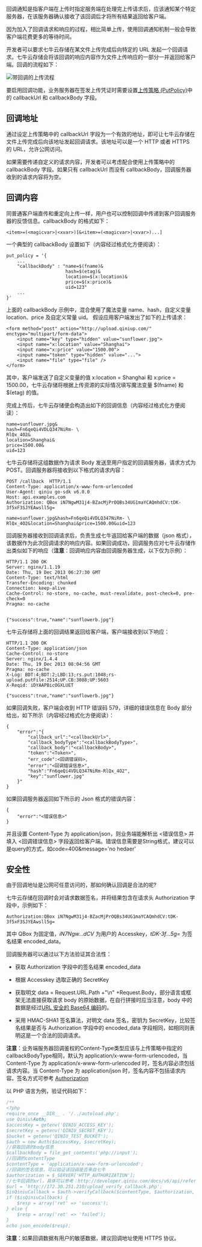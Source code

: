 回调通知是指客户端在上传时指定服务端在处理完上传请求后，应该通知某个特定服务器，在该服务器确认接收了该回调后才将所有结果返回给客户端。
	
因为加入了回调请求和响应的过程，相比简单上传，使用回调通知机制一般会导致客户端花费更多的等待时间。

开发者可以要求<span id="Productname">七牛云存储</span>在某文件上传完成后向特定的 URL 发起一个回调请求。<span id="Productname">七牛云存储</span>会将该回调的响应内容作为文件上传响应的一部分一并返回给客户端。回调的流程如下：

![带回调的上传流程](https://dn-odum9helk.qbox.me/Fu0Ofox1M4AdBub5FeplMQHYn7cP)

要启用回调功能，业务服务器在签发上传凭证时需要设置[上传策略 (PutPolicy)](/kodo/manual/1206/put-policy)中的 callbackUrl 和 callbackBody 字段。

<a id="callback-url"></a>
## 回调地址

通过设定上传策略中的 callbackUrl 字段为一个有效的地址，即可让<span id="Productname">七牛云存储</span>在文件上传完成后向该地址发起回调请求。该地址可以是一个 HTTP 或者 HTTPS 的 URL，允许公网访问。

如果需要传递自定义的请求内容，开发者可以考虑配合使用上传策略中的 callbackBody 字段。如果只有 callbackUrl 而没有 callbackBody，回调服务器收到的请求内容将为空。

<a id="callback-body"></a>
## 回调内容

同普通客户端直传和重定向上传一样，用户也可以控制回调中传递到客户回调服务器的反馈信息。callbackBody 的格式如下：

```
<item>=(<magicvar>|<xvar>)[&<item>=(<magicvar>|<xvar>)...]
```

一个典型的 callbackBody 设置如下（内容经过格式化方便阅读）：

```
put_policy = '{
    ...
    "callbackBody" : "name=$(fname)&
                      hash=$(etag)&
                      location=$(x:location)&
                      price=$(x:price)&
                      uid=123"
    ...
}'
```
	              
上面的 callbackBody 示例中，混合使用了魔法变量 name、hash，自定义变量 location、price 及自定义常量 uid。
假设应用客户端发出了如下的上传请求：

```
<form method="post" action="http://upload.qiniup.com/" enctype="multipart/form-data">
    <input name="key" type="hidden" value="sunflower.jpg">
    <input name="x:location" value="Shanghai">
    <input name="x:price" value="1500.00">
    <input name="token" type="hidden" value="...">
    <input name="file" type="file" />
</form>
```

其中，客户端发送了自定义变量的值 x:location = Shanghai 和 x:price = 1500.00，<span id="Productname">七牛云存储</span>将根据上传资源的实际情况填写魔法变量 $(fname) 和 $(etag) 的值。

完成上传后，<span id="Productname">七牛云存储</span>便会构造出如下的回调信息（内容经过格式化方便阅读）：

```
name=sunflower.jpg&
hash=Fn6qeQi4VDLQ347NiRm- \
RlQx_4O2&
location=Shanghai&
price=1500.00&
uid=123
```

<span id="Productname">七牛云存储</span>将这组数据作为请求 Body 发送至用户指定的回调服务器，请求方式为 POST。回调服务器将接收到以下格式的请求内容：


```
POST /callback  HTTP/1.1
Content-Type: application/x-www-form-urlencoded
User-Agent: qiniu go-sdk v6.0.0
Host: api.examples.com
Authorization: QBox iN7NgwM31j4-BZacMjPrOQBs34UG1maYCAQmhdCV:tDK-3f5xF3SJYEAwsll5g=

name=sunflower.jpg&hash=Fn6qeQi4VDLQ347NiRm- \
RlQx_4O2&location=Shanghai&price=1500.00&uid=123
```

回调服务器接收到回调请求后，负责生成<span id="Productname">七牛</span>返回给客户端的数据（json 格式），该数据作为此次回调请求的响应内容。如果回调成功，回调服务应对<span id="Productname">七牛云存储</span>作出类似如下的响应（**注意**：回调响应内容由回调服务器生成，以下仅为示例）：

```
HTTP/1.1 200 OK
Server: nginx/1.1.19
Date: Thu, 19 Dec 2013 06:27:30 GMT
Content-Type: text/html
Transfer-Encoding: chunked
Connection: keep-alive
Cache-Control: no-store, no-cache, must-revalidate, post-check=0, pre-check=0
Pragma: no-cache


{"success":true,"name":"sunflowerb.jpg"}
```

<span id="Productname">七牛云存储</span>将上面的回调结果返回给客户端，客户端接收到以下响应：

```
HTTP/1.1 200 OK
Content-Type: application/json
Cache-Control: no-store
Server: nginx/1.4.4
Date: Thu, 19 Dec 2013 08:04:56 GMT
Pragma: no-cache
X-Log: BDT:4;BDT:2;LBD:13;rs.put:1048;rs-upload.putFile:2514;UP.CB:3088;UP:5603
X-Reqid: iDYAAPBicOGXLUET

{"success":true,"name":"sunflowerb.jpg"}
```

如果回调失败，客户端会收到 HTTP 错误码 579，详细的错误信息在 Body 部分给出，如下所示（内容经过格式化方便阅读）：
```
{
    "error":"{
        "callback_url":"<callbackUrl>",
        "callback_bodyType":"<callbackBodyType>",
        "callback_body":"<callbackBody>",
        "token":"<Token>",
        "err_code":<回调错误码>,
        "error":"<回调错误信息>",
        "hash":"Fn6qeQi4VDLQ347NiRm-RlQx_4O2",
        "key":"sunflower.jpg"
    }"
}
```
如果回调服务器返回如下所示的 Json 格式的错误内容：
```
{
    "error":"<错误信息>"
}
```
并且设置 Content-Type 为 application/json，则业务端能解析出 <错误信息> 并填入 <回调错误信息> 字段返回给客户端。错误信息需要是String格式，建议可以是query的方式，如code=400&message='no hedaer'

<a id="callback-security"></a>
## 安全性

由于回调地址是公网可任意访问的，那如何确认回调是合法的呢?

<span id="Productname">七牛云存储</span>在回调时会对请求数据签名，并将结果包含在请求头 Authorization 字段中，示例如下：

```
Authorization:QBox iN7NgwM31j4-BZacMjPrOQBs34UG1maYCAQmhdCV:tDK-3f5xF3SJYEAwsll5g=
```

其中 QBox 为固定值，*iN7Ngw...dCV* 为用户的 Accesskey，*tDK-3f...5g=* 为签名结果 encoded_data。

回调服务器可以通过以下方法验证其合法性：

- 获取 Authorization 字段中的签名结果 encoded_data    

- 根据 Accesskey 选取正确的 SecretKey

- 获取明文 data = Request.URL.Path +"\n" +Request.Body，部分语言或框架无法直接获取请求 body 的原始数据，在自行拼接时应当注意，body 中的数据是经过[URL 安全的 Base64 编码](/kodo/manual/1231/appendix#urlsafe-base64)的。

- 采用 HMAC-SHA1 签名算法，对明文 data 签名，密钥为 SecretKey，比较签名结果是否与 Authorization 字段中的 encoded_data 字段相同，如相同则表明这是一个合法的回调请求。


**注意**：业务端服务器回调鉴权的Content-Type类型应该与上传策略中指定的callbackBodyType相同，默认为 application/x-www-form-urlencoded，当 Content-Type 为 application/x-www-form-urlencoded 时，签名内容必须包括请求内容。当 Content-Type 为 application/json 时，签名内容不包括请求内容。签名方式可参考 [Authorization](/kodo/manual/1201/access-token)

以 PHP 语言为例，验证代码如下：

```php
/**
<?php
require_once __DIR__ . '/../autoload.php';
use Qiniu\Auth;
$accessKey = getenv('QINIU_ACCESS_KEY');
$secretKey = getenv('QINIU_SECRET_KEY');
$bucket = getenv('QINIU_TEST_BUCKET');
$auth = new Auth($accessKey, $secretKey);
//获取回调的body信息
$callbackBody = file_get_contents('php://input');
//回调的contentType
$contentType = 'application/x-www-form-urlencoded';
//回调的签名信息，可以验证该回调是否来自七牛
$authorization = $_SERVER['HTTP_AUTHORIZATION'];
//七牛回调的url，具体可以参考：http://developer.qiniu.com/docs/v6/api/reference/security/put-policy.html
$url = 'http://172.30.251.210/upload_verify_callback.php';
$isQiniuCallback = $auth->verifyCallback($contentType, $authorization, $url, $callbackBody);
if ($isQiniuCallback) {
    $resp = array('ret' => 'success');
} else {
    $resp = array('ret' => 'failed');
}
echo json_encode($resp);
```

**注意**：如果回调数据有用户的敏感数据，建议回调地址使用 HTTPS 协议。